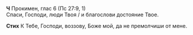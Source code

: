 **Ч** Прокимен, глас 6 (Пс 27:9, 1)  
Спаси, Господи, люди Твоя / и благослови достояние Твое.

**Стих** К Тебе, Господи, воззову, Боже мой, да не премолчиши от мене.
